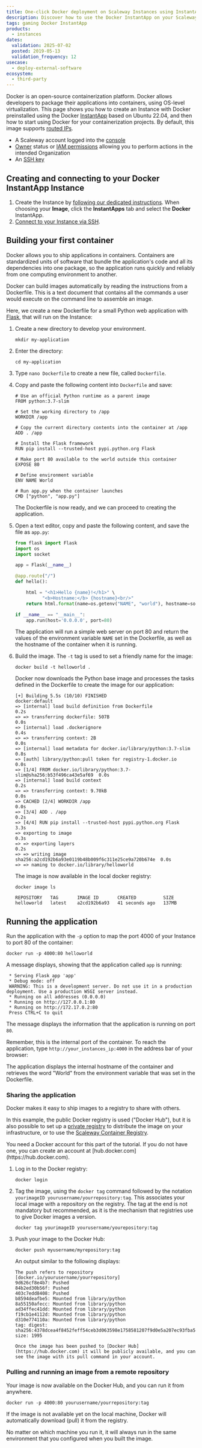 ```yaml
---
title: One-click Docker deployment on Scaleway Instances using InstantApp
description: Discover how to use the Docker InstantApp on your Scaleway Instance. Unlock the power of containerization with Docker, and follow our step-by-step instructions for deployment and management of your applications.
tags: gaming Docker InstantApp
products:
  - instances
dates:
  validation: 2025-07-02
  posted: 2019-05-13
  validation_frequency: 12
usecase:
  - deploy-external-software
ecosystem:
  - third-party
---
```




Docker is an open-source containerization platform. Docker allows developers to package their applications into containers, using OS-level virtualization. This page shows you how to create an Instance with Docker preinstalled using the Docker [InstantApp](/instances/concepts/#instantapp) based on Ubuntu 22.04, and then how to start using Docker for your containerization projects. By default, this image supports [routed IPs](/instances/api-cli/using-routed-ips/).

<Requirements />

- A Scaleway account logged into the [console](https://console.scaleway.com)
- [Owner](/iam/concepts/#owner) status or [IAM permissions](/iam/concepts/#permission) allowing you to perform actions in the intended Organization
- An [SSH key](/organizations-and-projects/how-to/create-ssh-key/)

## Creating and connecting to your Docker InstantApp Instance

1. Create the Instance by [following our dedicated instructions](/instances/how-to/create-an-instance/). When choosing your **Image**, click the **InstantApps** tab and select the **Docker** InstantApp.
2. [Connect to your Instance via SSH](/instances/how-to/connect-to-instance/).

## Building your first container

Docker allows you to ship applications in containers. Containers are standardized units of software that bundle the application's code and all its dependencies into one package, so the application runs quickly and reliably from one computing environment to another.

Docker can build images automatically by reading the instructions from a Dockerfile. This is a text document that contains all the commands a user would execute on the command line to assemble an image.

Here, we create a new Dockerfile for a small Python web application with [Flask](/tutorials/flask/), that will run on the Instance:

1. Create a new directory to develop your environment.
    ```
    mkdir my-application
    ```
2. Enter the directory:
    ```
    cd my-application
    ```
3. Type `nano Dockerfile` to create a new file, called `Dockerfile`.

4. Copy and paste the following content into `Dockerfile` and save:
    ```
    # Use an official Python runtime as a parent image
    FROM python:3.7-slim

    # Set the working directory to /app
    WORKDIR /app

    # Copy the current directory contents into the container at /app
    ADD . /app

    # Install the Flask framework
    RUN pip install --trusted-host pypi.python.org Flask

    # Make port 80 available to the world outside this container
    EXPOSE 80

    # Define environment variable
    ENV NAME World

    # Run app.py when the container launches
    CMD ["python", "app.py"]
    ```

    The Dockerfile is now ready, and we can proceed to creating the application.
5. Open a text editor, copy and paste the following content, and save the file as `app.py`:
    ```py
    from flask import Flask
    import os
    import socket

    app = Flask(__name__)

    @app.route("/")
    def hello():

        html = "<h1>Hello {name}!</h1>" \
              "<b>Hostname:</b> {hostname}<br/>"
        return html.format(name=os.getenv("NAME", "world"), hostname=socket.gethostname(),)

    if __name__ == "__main__":
        app.run(host='0.0.0.0', port=80)
    ```

    The application will run a simple web server on port 80 and return the values of the environment variable `NAME` set in the Dockerfile, as well as the hostname of the container when it is running.
6. Build the image. The `-t` tag is used to set a friendly name for the image:
    ```
    docker build -t helloworld .
    ```

    Docker now downloads the Python base image and processes the tasks defined in the Dockerfile to create the image for our application:

    ```
    [+] Building 5.5s (10/10) FINISHED                               docker:default
    => [internal] load build definition from Dockerfile                       0.2s
    => => transferring dockerfile: 507B                                       0.0s
    => [internal] load .dockerignore                                          0.4s
    => => transferring context: 2B                                            0.0s
    => [internal] load metadata for docker.io/library/python:3.7-slim         0.8s
    => [auth] library/python:pull token for registry-1.docker.io              0.0s
    => [1/4] FROM docker.io/library/python:3.7-slim@sha256:b53f496ca43e5af69  0.0s
    => [internal] load build context                                          0.2s
    => => transferring context: 9.70kB                                        0.0s
    => CACHED [2/4] WORKDIR /app                                              0.0s
    => [3/4] ADD . /app                                                       0.2s
    => [4/4] RUN pip install --trusted-host pypi.python.org Flask             3.3s
    => exporting to image                                                     0.3s
    => => exporting layers                                                    0.2s
    => => writing image sha256:a2cd192b6a93e0119b48b009f6c311e25ce9a720b674e  0.0s
    => => naming to docker.io/library/helloworld
    ```

    The image is now available in the local docker registry:

    ```
    docker image ls

    REPOSITORY   TAG       IMAGE ID       CREATED          SIZE
    helloworld   latest    a2cd192b6a93   41 seconds ago   137MB
    ```

## Running the application

Run the application with the `-p` option to map the port 4000 of your Instance to port 80 of the container:

```code
docker run -p 4000:80 helloworld
```

A message displays, showing that the application called `app` is running:

```
 * Serving Flask app 'app'
 * Debug mode: off
 WARNING: This is a development server. Do not use it in a production deployment. Use a production WSGI server instead.
 * Running on all addresses (0.0.0.0)
 * Running on http://127.0.0.1:80
 * Running on http://172.17.0.2:80
 Press CTRL+C to quit
```

The message displays the information that the application is running on port `80`.

Remember, this is the internal port of the container. To reach the application, type `http://your_instances_ip:4000` in the address bar of your browser:

<Lightbox image={image} alt="" />

The application displays the internal hostname of the container and retrieves the word "World" from the environment variable that was set in the Dockerfile.

### Sharing the application

Docker makes it easy to ship images to a registry to share with others.

In this example, the public Docker registry is used ("Docker Hub"), but it is also possible to set up a [private registry](https://docs.docker.com/registry/deploying/) to distribute the image on your infrastructure, or to use the [Scaleway Container Registry](/container-registry/quickstart/).

<Message type="note">
  You need a Docker account for this part of the tutorial. If you do not have one, you can create an account at [hub.docker.com](https://hub.docker.com).
</Message>

1. Log in to the Docker registry:
    ```code
    docker login
    ```
2. Tag the image, using the `docker tag` command followed by the notation `yourimageID yourusername/yourrepository:tag`. This associates your local image with a repository on the registry. The tag at the end is not mandatory but recommended, as it is the mechanism that registries use to give Docker images a version.
    ```code
    docker tag yourimageID yourusername/yourepository:tag
    ```
3. Push your image to the Docker Hub:
    ```code
    docker push myusername/myrepository:tag
    ```
   An output similar to the following displays:
    ```
    The push refers to repository [docker.io/yourusername/yourrepository]
    9d626cf8e4b7: Pushed
    84b2ed30b56f: Pushed
    403c7edd8408: Pushed
    b8594deafbe5: Mounted from library/python
    8a55150afecc: Mounted from library/python
    ad34ffec41dd: Mounted from library/python
    f19cb1e4112d: Mounted from library/python
    d310e774110a: Mounted from library/python
    tag: digest: sha256:4378dcea4f8452feff54ceb3d063598e1758581207f9d0e5a207ec93fba52cf3 size: 1995

    Once the image has been pushed to [Docker Hub](https://hub.docker.com) it will be publicly available, and you can see the image with its pull command in your account.

### Pulling and running an image from a remote repository

Your image is now available on the Docker Hub, and you can run it from anywhere.

```code
docker run -p 4000:80 yourusername/yourrepository:tag
```

If the image is not available yet on the local machine, Docker will automatically download (pull) it from the registry.

No matter on which machine you run it, it will always run in the same environment that you configured when you built the image.